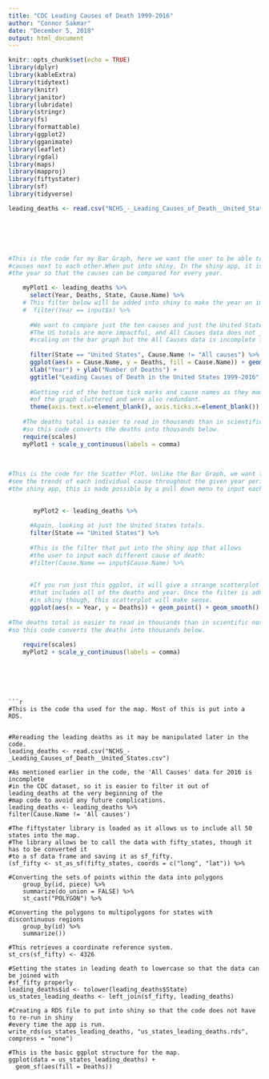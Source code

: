 ```yaml
---
title: "CDC Leading Causes of Death 1999-2016"
author: "Connor Sakmar"
date: "December 5, 2018"
output: html_document
---
```


```r
knitr::opts_chunk$set(echo = TRUE)
library(dplyr)
library(kableExtra)
library(tidytext)
library(knitr)
library(janitor)
library(lubridate)
library(stringr)
library(fs)
library(formattable)
library(ggplot2)
library(gganimate)
library(leaflet)
library(rgdal)
library(maps)
library(mapproj)
library(fiftystater)
library(sf)
library(tidyverse)
```

```r





leading_deaths <- read.csv("NCHS_-_Leading_Causes_of_Death__United_States.csv")

  




#This is the code for my Bar Graph, here we want the user to be able to compare all of the 
#causes next to each other.When put into shiny, In the shiny app, it is possible to choose 
#the year so that the causes can be compared for every year.

    myPlot1 <- leading_deaths %>%
      select(Year, Deaths, State, Cause.Name) %>%
    # This filter below will be added into shiny to make the year an important function in the shiny app:
    #  filter(Year == input$x) %>%
      
      #We want to compare just the ten causes and just the United States totals.
      #The US totals are more impactful, and All Causes data does not just ruin
      #scaling on the bar graph but the All Causes data is incomplete for the year 2016
      
      filter(State == "United States", Cause.Name != "All causes") %>%
      ggplot(aes(x = Cause.Name, y = Deaths, fill = Cause.Name)) + geom_bar(stat = "identity") +
      xlab("Year") + ylab("Number of Deaths") + 
      ggtitle("Leading Causes of Death in the United States 1999-2016") +
      
      #Getting rid of the bottom tick marks and cause names as they made the bottom 
      #of the graph cluttered and were also redundant. 
      theme(axis.text.x=element_blank(), axis.ticks.x=element_blank())
    
    #The deaths total is easier to read in thousands than in scientific notation
    #so this code converts the deaths into thousands below. 
    require(scales)
    myPlot1 + scale_y_continuous(labels = comma)
    
    
    
#This is the code for the Scatter Plot. Unlike the Bar Graph, we want the user to be able to 
#see the trends of each individual cause throughout the given year period 1999-2016. In
#the shiny app, this is made possible by a pull down menu to input each different cause of death. 

    
       myPlot2 <- leading_deaths %>%
         
      #Again, looking at just the United States totals.
      filter(State == "United States") %>%
         
      #This is the filter that put into the shiny app that allows
      #the user to input each different cause of death:
      #filter(Cause.Name == input$Cause.Name) %>%
         
      
      #If you run just this ggplot, it will give a strange scatterplot 
      #that includes all of the deaths and year. Once the filter is added
      #in shiny though, this scatterplot will make sense. 
      ggplot(aes(x = Year, y = Deaths)) + geom_point() + geom_smooth() 
       
#The deaths total is easier to read in thousands than in scientific notation
#so this code converts the deaths into thousands below. 
    
    require(scales)
    myPlot2 + scale_y_continuous(labels = comma)




  
```
```
```r

#This is the code tha used for the map. Most of this is put into a RDS.


#Rereading the leading deaths as it may be manipulated later in the code.
leading_deaths <- read.csv("NCHS_-_Leading_Causes_of_Death__United_States.csv")

#As mentioned earlier in the code, the 'All Causes' data for 2016 is incomplete
#in the CDC dataset, so it is easier to filter it out of leading_deaths at the very beginning of the 
#map code to avoid any future complications. 
leading_deaths <- leading_deaths %>%
filter(Cause.Name != 'All causes')

#The fiftystater library is loaded as it allows us to include all 50 states into the map.
#The library allows be to call the data with fifty_states, though it has to be converted it 
#to a sf data frame and saving it as sf_fifty.
(sf_fifty <- st_as_sf(fifty_states, coords = c("long", "lat")) %>% 
    
#Converting the sets of points within the data into polygons
    group_by(id, piece) %>% 
    summarize(do_union = FALSE) %>%
    st_cast("POLYGON") %>%
    
#Converting the polygons to multipolygons for states with discontinuous regions
    group_by(id) %>% 
    summarize())
   
#This retrieves a coordinate reference system. 
st_crs(sf_fifty) <- 4326

#Setting the states in leading death to lowercase so that the data can be joined with 
#sf_fifty properly
leading_deaths$id <- tolower(leading_deaths$State)
us_states_leading_deaths <- left_join(sf_fifty, leading_deaths)

#Creating a RDS file to put into shiny so that the code does not have to re-run in shiny
#every time the app is run. 
write_rds(us_states_leading_deaths, "us_states_leading_deaths.rds", compress = "none")

#This is the basic ggplot structure for the map. 
ggplot(data = us_states_leading_deaths) +
  geom_sf(aes(fill = Deaths))
  
```
  
  

